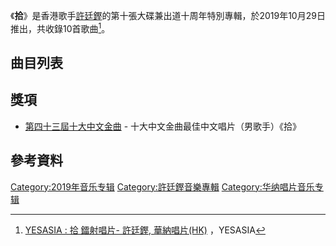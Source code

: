 {{Album infobox | <!-- See Wikipedia:WikiProject_Albums -->
| Name       = 拾
| Type       = 錄音室專輯
| Artist     = [[許廷鏗|許廷鏗]]
| Cover      = Alfred Hui 10.jpg
| Released   = 2019年10月29日
| Recorded   = 2019年
| Genre      = [[粵語流行音樂|粵語流行音樂]]
| Length     = 42分44秒
| Label      = [[華納唱片_(香港)|華納唱片 (香港)]]
| Last album = [[許廷鏗_(專輯)|許廷鏗 Alfred Hui]]<br>（2018年）
| This album = '''拾'''<br>（2019年）
| Next album = [[Negative|Negative]]<br>（2020年）
}}
《'''拾'''》是香港歌手[[許廷鏗|許廷鏗]]的第十張大碟兼出道十周年特別專輯，於2019年10月29日推出，共收錄10首歌曲<ref>[https://www.yesasia.com/global/%E6%8B%BE/1078760450-0-0-0-zh_TW/info.html YESASIA : 拾 鐳射唱片- 許廷鏗, 華納唱片(HK)] {{Wayback|url=https://www.yesasia.com/global/%E6%8B%BE/1078760450-0-0-0-zh_TW/info.html |date=20201121084230 }}，YESASIA</ref>。

==曲目列表==
{{tracklist
| headline = 
| total_length = 42:44

| title1 = '''荒廢之綠洲'''
| music1 = [[陳考威|陳考威]]
| lyrics1 = [[T-rexx|T-rexx]]
| arranger1 = [[黃兆銘|黃兆銘]]
| producer1 = [[陳考威|陳考威]]
| length1 = 4:21

| title2 = 偽人
| music2 = [[伍樂城|伍樂城]]
| lyrics2 = [[周耀輝|周耀輝]]
| arranger2 = [[伍樂城|伍樂城]]
| producer2 = [[伍樂城|伍樂城]]
| length2 = 4:08

| title3 = 單數
| music3 = [[林家謙|林家謙]]
| lyrics3 = [[T-rexx|T-rexx]]
| arranger3 = [[何山|何山]]
| producer3 = [[何山|何山]]、[[于逸堯|于逸堯]]
| length3 = 3:37

| title4 = 四書五經六欲七竅
| music4 = [[陳考威|陳考威]]、[[馮允謙|馮允謙]]
| lyrics4 = [[王樂儀|王樂儀]]
| arranger4 = [[陳考威|陳考威]]
| producer4 = [[陳考威|陳考威]]
| length4 = 3:22

| title5 = 招數
| music5 = [[陳考威|陳考威]]
| lyrics5 = [[T-rexx|T-rexx]]
| arranger5 = [[馬敬恆|T-ma 馬敬恆]]
| producer5 = [[陳考威|陳考威]]
| length5 = 3:43

| title6 = 將心比己
| music6 = [[雷頌德|雷頌德]]
| lyrics6 = [[林夕|林夕]]
| arranger6 = [[雷頌德|雷頌德]]
| producer6 = [[雷頌德|雷頌德]]
| length6 = 4:14

| title7 = 我們與愛的距離
| music7 = [[Cousin_Fung|Cousin Fung]]、[[黃兆銘|黃兆銘]]
| lyrics7 = [[林夕|林夕]]
| arranger7 = [[周錫漢|周錫漢]]、[[黃兆銘|黃兆銘]]
| producer7 = [[周錫漢|周錫漢]]、[[于逸堯|于逸堯]]
| length7 = 3:51

| title8 = 雪糕
| music8 = [[吳林峰|吳林峰]]
| lyrics8 = [[梁栢堅_(填詞人)|梁栢堅]]
| arranger8 = [[Perry_Lau|Perry Lau]]
| producer8 = [[Adrian_Chan|Adrian Chan]]
| length8 = 4:35

| title9 = 你可能未必不喜歡我
| music9 = [[澤日生|澤日生]]
| lyrics9 = [[林夕|林夕]]
| arranger9 = [[Edward_Chiu|Edward Chiu]]、[[Nic_Tsui|Nic Tsui]]
| producer9 = [[孔奕佳|孔奕佳]]、[[于逸堯|于逸堯]]
| length9 = 4:45

| title10 = 十
| music10 = [[于逸堯|于逸堯]]
| lyrics10 = [[許廷鏗|許廷鏗]]、[[于逸堯|于逸堯]]
| arranger10 = [[蔡德才|蔡德才]]、[[Mike_Orange|Mike Orange]]、[[于逸堯|于逸堯]]
| producer10 = [[蔡德才|蔡德才]]、[[Mike_Orange|Mike Orange]]、[[于逸堯|于逸堯]]
| length10 = 6:07
}}

==獎項==
*[[第四十三屆十大中文金曲得獎名單|第四十三屆十大中文金曲]] - 十大中文金曲最佳中文唱片（男歌手）《拾》

==參考資料==
{{reflist}}
{{十大中文金曲獎全年最高銷量男歌手}}
[[Category:2019年音乐专辑|Category:2019年音乐专辑]]
[[Category:許廷鏗音樂專輯|Category:許廷鏗音樂專輯]]
[[Category:华纳唱片音乐专辑|Category:华纳唱片音乐专辑]]